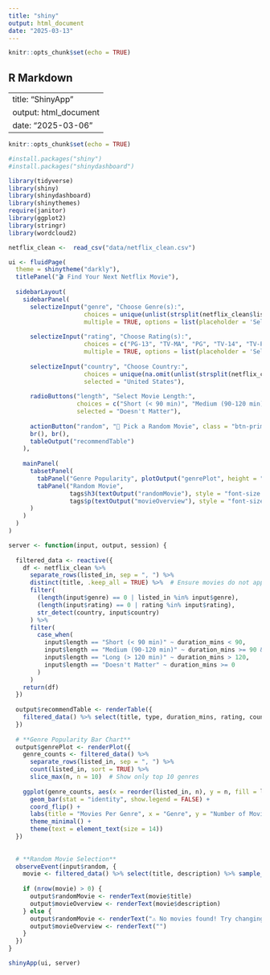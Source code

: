 ```yaml
---
title: "shiny"
output: html_document
date: "2025-03-13"
---
```


```r
knitr::opts_chunk$set(echo = TRUE)
```

## R Markdown

---
title: "ShinyApp"
output: html_document
date: "2025-03-06"
---

```r
knitr::opts_chunk$set(echo = TRUE)
```

```r
#install.packages("shiny")
#install.packages("shinydashboard")
```

```r
library(tidyverse)
library(shiny)
library(shinydashboard)
library(shinythemes)
require(janitor)
library(ggplot2)
library(stringr)
library(wordcloud2)
```

```r
netflix_clean <-  read_csv("data/netflix_clean.csv") 
```


```r
ui <- fluidPage(
  theme = shinytheme("darkly"),
  titlePanel("🎬 Find Your Next Netflix Movie"),
  
  sidebarLayout(
    sidebarPanel(
      selectizeInput("genre", "Choose Genre(s):", 
                     choices = unique(unlist(strsplit(netflix_clean$listed_in, ", "))),
                     multiple = TRUE, options = list(placeholder = 'Select genres')),
      
      selectizeInput("rating", "Choose Rating(s):", 
                     choices = c("PG-13", "TV-MA", "PG", "TV-14", "TV-PG", "TV-Y", "TV-Y7", "R", "TV-G", "G", "NC-17"),
                     multiple = TRUE, options = list(placeholder = 'Select ratings')),
      
      selectizeInput("country", "Choose Country:", 
                     choices = unique(na.omit(unlist(strsplit(netflix_clean$country, ", ")))),
                     selected = "United States"),
      
      radioButtons("length", "Select Movie Length:",
                   choices = c("Short (< 90 min)", "Medium (90-120 min)", "Long (> 120 min)", "Doesn't Matter"),
                   selected = "Doesn't Matter"),
      
      actionButton("random", "🎲 Pick a Random Movie", class = "btn-primary"),
      br(), br(),
      tableOutput("recommendTable")
    ),
    
    mainPanel(
      tabsetPanel(
        tabPanel("Genre Popularity", plotOutput("genrePlot", height = "500px")),
        tabPanel("Random Movie", 
                 tags$h3(textOutput("randomMovie"), style = "font-size: 24px; font-weight: bold;"),
                 tags$p(textOutput("movieOverview"), style = "font-size: 16px;"))
      )
    )
  )
)

server <- function(input, output, session) {
  
  filtered_data <- reactive({
    df <- netflix_clean %>%
      separate_rows(listed_in, sep = ", ") %>%
      distinct(title, .keep_all = TRUE) %>%  # Ensure movies do not appear twice
      filter(
        (length(input$genre) == 0 | listed_in %in% input$genre),
        (length(input$rating) == 0 | rating %in% input$rating),
        str_detect(country, input$country)
      ) %>%
      filter(
        case_when(
          input$length == "Short (< 90 min)" ~ duration_mins < 90,
          input$length == "Medium (90-120 min)" ~ duration_mins >= 90 & duration_mins <= 120,
          input$length == "Long (> 120 min)" ~ duration_mins > 120,
          input$length == "Doesn't Matter" ~ duration_mins >= 0
        )
      )
    return(df)
  })
  
  output$recommendTable <- renderTable({
    filtered_data() %>% select(title, type, duration_mins, rating, country) %>% head(10)  
  })
  
  # **Genre Popularity Bar Chart**
  output$genrePlot <- renderPlot({
    genre_counts <- filtered_data() %>%
      separate_rows(listed_in, sep = ", ") %>%
      count(listed_in, sort = TRUE) %>%
      slice_max(n, n = 10)  # Show only top 10 genres
    
    ggplot(genre_counts, aes(x = reorder(listed_in, n), y = n, fill = listed_in)) +
      geom_bar(stat = "identity", show.legend = FALSE) +
      coord_flip() +
      labs(title = "Movies Per Genre", x = "Genre", y = "Number of Movies") +
      theme_minimal() +
      theme(text = element_text(size = 14))
  })
  
 
  # **Random Movie Selection**
  observeEvent(input$random, {
    movie <- filtered_data() %>% select(title, description) %>% sample_n(1)
    
    if (nrow(movie) > 0) {
      output$randomMovie <- renderText(movie$title)
      output$movieOverview <- renderText(movie$description)
    } else {
      output$randomMovie <- renderText("⚠️ No movies found! Try changing your filters.")
      output$movieOverview <- renderText("")
    }
  })
}

shinyApp(ui, server)
```